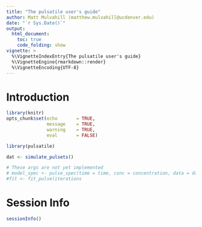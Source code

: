```yaml
---
title: "The pulsatile user's guide"
author: Matt Mulvahill (matthew.mulvahill@ucdenver.edu)
date: "`r Sys.Date()`"
output: 
  html_document:
    toc: true
    code_folding: show
vignette: >
  %\VignetteIndexEntry{The pulsatile user's guide}
  %\VignetteEngine{rmarkdown::render}
  %\VignetteEncoding{UTF-8}
---
```




# Introduction



```r
library(knitr)
opts_chunk$set(echo       = TRUE,
               message    = TRUE,
               warning    = TRUE,
               eval       = FALSE)
```

```r
library(pulsatile)

dat <- simulate_pulsets()

# These args are not yet implemented
# model_spec <- pulse_spec(time = time, conc = concentration, data = dat)
#fit <- fit_pulse(iterations
```



# Session Info

```r
sessionInfo()
```




